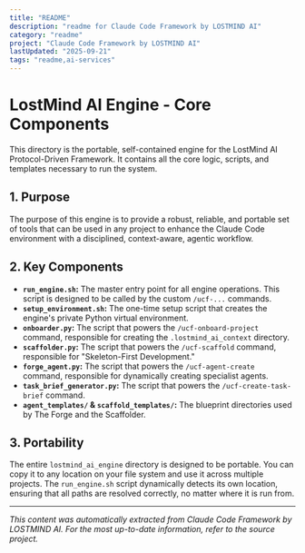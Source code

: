 ```yaml
---
title: "README"
description: "readme for Claude Code Framework by LOSTMIND AI"
category: "readme"
project: "Claude Code Framework by LOSTMIND AI"
lastUpdated: "2025-09-21"
tags: "readme,ai-services"
---
```


# LostMind AI Engine - Core Components

This directory is the portable, self-contained engine for the LostMind AI Protocol-Driven Framework. It contains all the core logic, scripts, and templates necessary to run the system.

## 1. Purpose

The purpose of this engine is to provide a robust, reliable, and portable set of tools that can be used in any project to enhance the Claude Code environment with a disciplined, context-aware, agentic workflow.

## 2. Key Components

-   **`run_engine.sh`:** The master entry point for all engine operations. This script is designed to be called by the custom `/ucf-...` commands.
-   **`setup_environment.sh`:** The one-time setup script that creates the engine's private Python virtual environment.
-   **`onboarder.py`:** The script that powers the `/ucf-onboard-project` command, responsible for creating the `.lostmind_ai_context` directory.
-   **`scaffolder.py`:** The script that powers the `/ucf-scaffold` command, responsible for "Skeleton-First Development."
-   **`forge_agent.py`:** The script that powers the `/ucf-agent-create` command, responsible for dynamically creating specialist agents.
-   **`task_brief_generator.py`:** The script that powers the `/ucf-create-task-brief` command.
-   **`agent_templates/` & `scaffold_templates/`:** The blueprint directories used by The Forge and the Scaffolder.

## 3. Portability

The entire `lostmind_ai_engine` directory is designed to be portable. You can copy it to any location on your file system and use it across multiple projects. The `run_engine.sh` script dynamically detects its own location, ensuring that all paths are resolved correctly, no matter where it is run from.

---
*This content was automatically extracted from Claude Code Framework by LOSTMIND AI. For the most up-to-date information, refer to the source project.*
